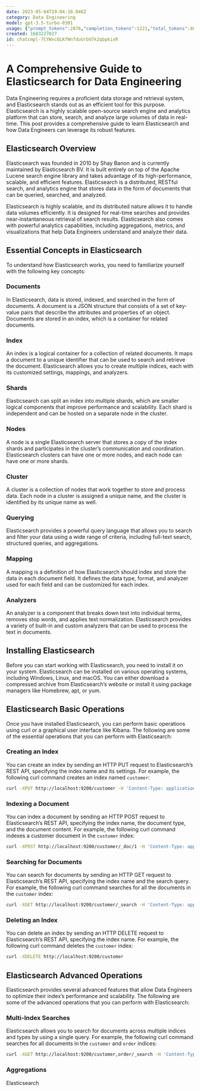 ```yaml
---
date: 2023-05-04T19:04:18.046Z
category: Data Engineering
model: gpt-3.5-turbo-0301
usage: {"prompt_tokens":2876,"completion_tokens":1221,"total_tokens":4097}
created: 1683227027
id: chatcmpl-7CYWxcOLKfWnfduUrbU7k2qbpkixR
---
```


# A Comprehensive Guide to Elasticsearch for Data Engineering

Data Engineering requires a proficient data storage and retrieval system, and Elasticsearch stands out as an efficient tool for this purpose. Elasticsearch is a highly scalable open-source search engine and analytics platform that can store, search, and analyze large volumes of data in real-time. This post provides a comprehensive guide to learn Elasticsearch and how Data Engineers can leverage its robust features.

## Elasticsearch Overview

Elasticsearch was founded in 2010 by Shay Banon and is currently maintained by Elasticsearch BV. It is built entirely on top of the Apache Lucene search engine library and takes advantage of its high-performance, scalable, and efficient features. Elasticsearch is a distributed, RESTful search, and analytics engine that stores data in the form of documents that can be queried, searched, and analyzed.

Elasticsearch is highly scalable, and its distributed nature allows it to handle data volumes efficiently. It is designed for real-time searches and provides near-instantaneous retrieval of search results. Elasticsearch also comes with powerful analytics capabilities, including aggregations, metrics, and visualizations that help Data Engineers understand and analyze their data.

## Essential Concepts in Elasticsearch

To understand how Elasticsearch works, you need to familiarize yourself with the following key concepts:

### Documents

In Elasticsearch, data is stored, indexed, and searched in the form of documents. A document is a JSON structure that consists of a set of key-value pairs that describe the attributes and properties of an object. Documents are stored in an index, which is a container for related documents.

### Index

An index is a logical container for a collection of related documents. It maps a document to a unique identifier that can be used to search and retrieve the document. Elasticsearch allows you to create multiple indices, each with its customized settings, mappings, and analyzers.

### Shards

Elasticsearch can split an index into multiple shards, which are smaller logical components that improve performance and scalability. Each shard is independent and can be hosted on a separate node in the cluster.

### Nodes

A node is a single Elasticsearch server that stores a copy of the index shards and participates in the cluster’s communication and coordination. Elasticsearch clusters can have one or more nodes, and each node can have one or more shards.

### Cluster

A cluster is a collection of nodes that work together to store and process data. Each node in a cluster is assigned a unique name, and the cluster is identified by its unique name as well.

### Querying

Elasticsearch provides a powerful query language that allows you to search and filter your data using a wide range of criteria, including full-text search, structured queries, and aggregations.

### Mapping

A mapping is a definition of how Elasticsearch should index and store the data in each document field. It defines the data type, format, and analyzer used for each field and can be customized for each index.

### Analyzers

An analyzer is a component that breaks down text into individual terms, removes stop words, and applies text normalization. Elasticsearch provides a variety of built-in and custom analyzers that can be used to process the text in documents.

## Installing Elasticsearch

Before you can start working with Elasticsearch, you need to install it on your system. Elasticsearch can be installed on various operating systems, including Windows, Linux, and macOS. You can either download a compressed archive from Elasticsearch’s website or install it using package managers like Homebrew, apt, or yum.

## Elasticsearch Basic Operations

Once you have installed Elasticsearch, you can perform basic operations using curl or a graphical user interface like Kibana. The following are some of the essential operations that you can perform with Elasticsearch:

### Creating an Index

You can create an index by sending an HTTP PUT request to Elasticsearch’s REST API, specifying the index name and its settings. For example, the following curl command creates an index named `customer`:

```bash
curl -XPUT http://localhost:9200/customer -H 'Content-Type: application/json' -d '{"settings": {"number_of_shards": 1,"number_of_replicas": 0}}'
```

### Indexing a Document

You can index a document by sending an HTTP POST request to Elasticsearch’s REST API, specifying the index name, the document type, and the document content. For example, the following curl command indexes a customer document in the `customer` index:

```bash
curl -XPOST http://localhost:9200/customer/_doc/1 -H 'Content-Type: application/json' -d '{"name": "John Doe","email": "johndoe@example.com","age": 25}'
```

### Searching for Documents

You can search for documents by sending an HTTP GET request to Elasticsearch’s REST API, specifying the index name and the search query. For example, the following curl command searches for all the documents in the `customer` index:

```bash
curl -XGET http://localhost:9200/customer/_search -H 'Content-Type: application/json' -d '{"query": {"match_all": {}}}'
```

### Deleting an Index

You can delete an index by sending an HTTP DELETE request to Elasticsearch’s REST API, specifying the index name. For example, the following curl command deletes the `customer` index:

```bash
curl -XDELETE http://localhost:9200/customer
```

## Elasticsearch Advanced Operations

Elasticsearch provides several advanced features that allow Data Engineers to optimize their index’s performance and scalability. The following are some of the advanced operations that you can perform with Elasticsearch:

### Multi-Index Searches

Elasticsearch allows you to search for documents across multiple indices and types by using a single query. For example, the following curl command searches for all documents in the `customer` and `order` indices:

```bash
curl -XGET http://localhost:9200/customer,order/_search -H 'Content-Type: application/json' -d '{"query": {"match_all": {}}}'
```

### Aggregations

Elasticsearch